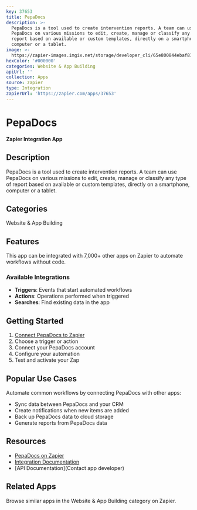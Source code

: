 ```yaml
---
key: 37653
title: PepaDocs
description: >-
  PepaDocs is a tool used to create intervention reports. A team can use
  PepaDocs on various missions to edit, create, manage or classify any type of
  report based on available or custom templates, directly on a smartphone,
  computer or a tablet.
image: >-
  https://zapier-images.imgix.net/storage/developer_cli/65e800844ebaf8186bf2b3aad98dd3eb.png?auto=format%2Ccompress&ixlib=python-3.0.0&q=50
hexColor: '#000000'
categories: Website & App Building
apiUrl: ''
collection: Apps
source: zapier
type: Integration
zapierUrl: 'https://zapier.com/apps/37653'
---
```

# PepaDocs

**Zapier Integration App**

## Description

PepaDocs is a tool used to create intervention reports. A team can use PepaDocs on various missions to edit, create, manage or classify any type of report based on available or custom templates, directly on a smartphone, computer or a tablet.

## Categories

Website & App Building

## Features

This app can be integrated with 7,000+ other apps on Zapier to automate workflows without code.

### Available Integrations

- **Triggers**: Events that start automated workflows
- **Actions**: Operations performed when triggered
- **Searches**: Find existing data in the app

## Getting Started

1. [Connect PepaDocs to Zapier](https://zapier.com/apps/37653)
2. Choose a trigger or action
3. Connect your PepaDocs account
4. Configure your automation
5. Test and activate your Zap

## Popular Use Cases

Automate common workflows by connecting PepaDocs with other apps:

- Sync data between PepaDocs and your CRM
- Create notifications when new items are added
- Back up PepaDocs data to cloud storage
- Generate reports from PepaDocs data

## Resources

- [PepaDocs on Zapier](https://zapier.com/apps/37653)
- [Integration Documentation](https://zapier.com/apps/37653/integrations)
- [API Documentation](Contact app developer)

## Related Apps

Browse similar apps in the Website & App Building category on Zapier.
